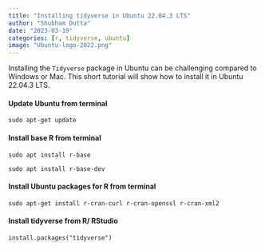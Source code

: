 ```yaml
---
title: "Installing tidyverse in Ubuntu 22.04.3 LTS"
author: "Shubham Dutta"
date: "2023-03-19"
categories: [r, tidyverse, ubuntu]
image: "Ubuntu-logo-2022.png"
---
```


Installing the `Tidyverse` package in Ubuntu can be challenging compared to Windows or Mac. This short tutorial will show how to install it in Ubuntu 22.04.3 LTS.

#### Update Ubuntu from terminal

`sudo apt-get update`

#### Install base R from terminal

`sudo apt install r-base`

`sudo apt install r-base-dev`

#### Install Ubuntu packages for R from terminal

`sudo apt-get install r-cran-curl r-cran-openssl r-cran-xml2`

#### Install tidyverse from R/ RStudio

`install.packages("tidyverse")`
